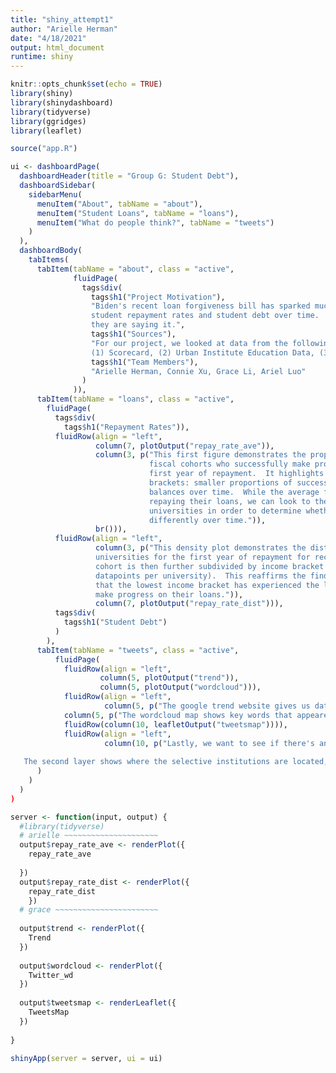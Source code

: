 ```yaml
---
title: "shiny_attempt1"
author: "Arielle Herman"
date: "4/18/2021"
output: html_document
runtime: shiny
---
```


```r
knitr::opts_chunk$set(echo = TRUE)
library(shiny)
library(shinydashboard)
library(tidyverse)
library(ggridges)
library(leaflet)

source("app.R")
```


```r
ui <- dashboardPage(
  dashboardHeader(title = "Group G: Student Debt"),
  dashboardSidebar(
    sidebarMenu(
      menuItem("About", tabName = "about"),
      menuItem("Student Loans", tabName = "loans"),
      menuItem("What do people think?", tabName = "tweets")
    )
  ),
  dashboardBody(
    tabItems(
      tabItem(tabName = "about", class = "active",
              fluidPage(
                tags$div(
                  tags$h1("Project Motivation"),
                  "Biden's recent loan forgiveness bill has sparked much debate.  And so, we decided to investigate
                  student repayment rates and student debt over time.  Then, we look at what people are saying and where
                  they are saying it.",
                  tags$h1("Sources"),
                  "For our project, we looked at data from the following sources:
                  (1) Scorecard, (2) Urban Institute Education Data, (3) Twitter API, and (4) Google Trends",
                  tags$h1("Team Members"),
                  "Arielle Herman, Connie Xu, Grace Li, Ariel Luo"
                )
              )),
      tabItem(tabName = "loans", class = "active",
        fluidPage(
          tags$div(
            tags$h1("Repayment Rates")),
          fluidRow(align = "left",
                   column(7, plotOutput("repay_rate_ave")),
                   column(3, p("This first figure demonstrates the proportion of students across all University
                               fiscal cohorts who successfully make progress on repaying their loans in their
                               first year of repayment.  It highlights a declining average trend across all three income
                               brackets: smaller proportions of successive fiscal cohorts decline their loan
                               balances over time.  While the average fiscal cohort may be having more difficulty in
                               repaying their loans, we can look to the distribution of repayment rates across
                               universities in order to determine whether or not income brackets have been impacted
                               differently over time.")),
                   br())),
          fluidRow(align = "left",
                   column(3, p("This density plot demonstrates the distribution of repayment proportions across
                   universities for the first year of repayment for recent fiscal cohorts.  Each unviersity's fiscal 
                   cohort is then further subdivided by income bracket (such that there can be as many as three 
                   datapoints per university).  This reaffirms the findings in the previous plot, but also indicates
                   that the lowest income bracket has experienced the largest decrease in proportions of students who
                   make progress on their loans.")),
                   column(7, plotOutput("repay_rate_dist"))),
          tags$div(
            tags$h1("Student Debt")
          )
        ),
      tabItem(tabName = "tweets", class = "active",
          fluidPage(
            fluidRow(align = "left",
                    column(5, plotOutput("trend")),
                    column(5, plotOutput("wordcloud"))),
            fluidRow(align = "left",
                     column(5, p("The google trend website gives us data about the time period and the count of total number of searches on Google. Plotting the total number of searches overtime helps us to see changes in people's interest in student loan forgiveness. The pattern clearly shows that people's interest in this topic has spiked in 2021. We hypothesized that this is a result of the Biden administration's recent announcement of a reinterpretation of a federal student loan cancellation program which will result in $1 billion in student loan forgiveness. Ever since this announcement, more people have been pushing for a more progressive policy and asking President Biden to cancel student debt through executive action. There is still a lot of uncertainties around whether a universal student loan forgiveness will be initiated via an executive order or via legislation." )),
            column(5, p("The wordcloud map shows key words that appeared in the tweets data. The size of the word represents how frequently it appears in tweets. Some of the most noticeable ones include people, president, loans, job, college, pay, biden, education, studentloanforgiveness, etc. This keywords pattern confirms our initial hypothesis that the recent discussion on canceling student debt on twitter is around the biden administration as a result of the $1B student loan cancellation announced in Mid-march. " ))),
            fluidRow(column(10, leafletOutput("tweetsmap")))),
            fluidRow(align = "left",
                     column(10, p("Lastly, we want to see if there's an overlap between the states that are most concerned about student loan forgiveness and where the selective schools are located. We added two layers on the map to showcase patterns. The first layer tells us which states are most concerned about student loan forgiveness by setting the radius of the circle to the total tweets word count. The gradient color scale shows the sentiment score of each state where red means a more negative average tweets sentiment and green means a more positive tweet sentiment on average. In addition, the popup window shows the top tweets keywords in each state after getting ride of most frequent keywords such as student, loan, debt, cancelstudentdebt, and amp. In California, not only do people tweet the most about student loan forgiveness, but they also have a more positive sentiment toward student loan forgiveness. Other areas where there are more discussions on student loan forgiveness concentrate along the coastal states. Midwestern states are least concerned about student loan forgiveness, and their tweets sentiment is also more negative. 
   
   The second layer shows where the selective institutions are located, where purple icon stands for elite universities, green icon stands for highly selective universities, and blue icon stands for selective universities. Overall, these selective universities are concentrated along the coastlines. On the west coast, most of the selective universities are in California. And the selective universities spread out more evenly on the east coast. Overall, we can see an overlap by looking at the two layers together. States with higher concentration of selective schools are also where people are most concerned about student loan forgiveness " )))),
      )
    )
  )
)

server <- function(input, output) {
  #library(tidyverse)
  # arielle ~~~~~~~~~~~~~~~~~~~~~
  output$repay_rate_ave <- renderPlot({
    repay_rate_ave
    
  })
  output$repay_rate_dist <- renderPlot({
    repay_rate_dist
    })
  # grace ~~~~~~~~~~~~~~~~~~~~~~~
  
  output$trend <- renderPlot({
    Trend
  })
  
  output$wordcloud <- renderPlot({
    Twitter_wd
  })
  
  output$tweetsmap <- renderLeaflet({
    TweetsMap
  })
  
}

shinyApp(server = server, ui = ui)

```